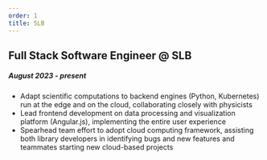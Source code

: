 ```yaml
---
order: 1
title: SLB
---
```


## Full Stack Software Engineer @ SLB
##### August 2023 - present
- Adapt scientific computations to backend engines (Python, Kubernetes) run at the edge and on the cloud, collaborating closely with physicists
- Lead frontend development on data processing and visualization platform (Angular.js), implementing the entire user experience
- Spearhead team effort to adopt cloud computing framework, assisting both library developers in identifying bugs and new features and teammates starting new cloud-based projects
